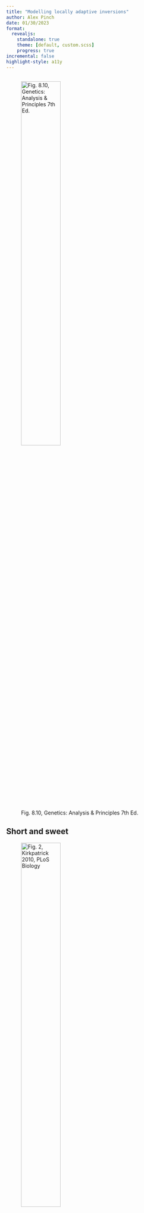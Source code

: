 ```yaml
---
title: "Modelling locally adaptive inversions"
author: Alex Pinch
date: 01/30/2023
format: 
  revealjs:
    standalone: true
    theme: [default, custom.scss]
    progress: true
incremental: false
highlight-style: a11y
---
```


## 

![Fig. 8.10, Genetics: Analysis & Principles 7th Ed.](textbook_photo.png){width="50%"}

## Short and sweet

![Fig. 2, Kirkpatrick 2010, PLoS Biology](inversion_graphic.png){width="50%"}

## Long and bitter

-   The first inversion paper (Strutevant, 1921)
-   How inversions drive speciation (Fuller et al., 2017)
-   How inversions evolve (Kirkpatrick, 2010)

## What can models tell us about inversions?

-   Outline why models are critical

## What we hope to find

-   Inversions that are locally advantageous will still accumulate more deleterious mutations over time

## The necessity for SLiM

-   Ben Haller's dream

## One big loop

![SLiM Manual 2016](slim_functions.png){width="25%"}

## A generic overview of the model

-   At time = 0
    -   Define a swathe of the chromosome by a start and end point variable
    -   Give one individual two copies of a mutation at that start position
    -   This mutation will flag an individual as having an inversion

## A generic overview of the model

-   Every generation:
    -   Check every individual for that marker mutation, if found:
        -   Suppress recombination and manually alter fitness

## What this model is NOT doing

-   It is not actually inverting a section of a simulated chromosome
-   Instead, we define the length and place a marker to keep track of it, changing the breakpoints and fitness manually

## Why how we code recombination is important

-   Preventing recombination is the sole driver for maintaining an inversion over generations (citation)

## How we alter recombination

-   In heterozygotes, recombination must be prevented
-   In homozygotes, the breakpoints must be changed and told where the inversion is

## Editing SLiM's recombination

-   SLiM does recombination automatically, so you must define a function named 'recombination' to supersede it
-   If this function returns false, SLiM's normal recombinaton function takes over
-   If this function returns true, SLiM considers recombination over and continues the loop

## Our recombination function

![](recombination_flowchart.jpg){width="50%"}

## Our recombination function

```R
#| echo: TRUE
#| eval: FALSE
#| code-line-numbers: "2-4|5-8|9-10|11-14|15-18|19-24|25-31"
recombination() {
  # Search both chromosomes of an individual for the inversion
	gm1 = genome1.containsMarkerMutation(m2, invStart);
	gm2 = genome2.containsMarkerMutation(m2, invStart);
	# If neither chromosomes have the inversion, return false
	if (!(gm1 | gm2)) { 
		return(F)
	}
	# Check if the breakpoints are outside the inversion
	inInv = (breakpoints > invStart) & (breakpoints <= invEnd);  
	# If their sum is even, return false
	if (sum(inInv) %% 2 == 0) { 
		return(F)
	}
	# If both chromosomes have the inversion (is homozygous)...
	if (gm1 & gm2) {
		left = (breakpoints == invStart); 
		right = (breakpoints == invEnd + 1);
		# Change the recombination breakpoints
		breakpoints = sort(c(breakpoints[!(left | right)], 
			c(invStart, invEnd + 1)[c(sum(left) == 0, sum(right) == 0)]));
		# Return true to make sure new breakpoints are preserved
		return(T) 
	} 
	# If none of the above, it is heterozygous
	else { 
	  # Draw new breakpoints and return true to preserve them
		breakpoints = sim.chromosome.drawBreakpoints(individual);
	}
	return(T)
}
```

## (Aside) A sense of scale

-   This recombination function is called for every individual, in every population, every generation
-   500 individuals \* 9 populations \* 100 000 generations \* 1000 iterations of this script = 450 billion times

## October run results

-   Average fitness vs. genotype per region plot\

```r
library(tidyverse)
ggplot(data = mpg) +
  geom_point(mapping = aes(x = displ, y = hwy, color = class))
```

## November run results

## (Aside) Parameter hell

-   Screenshot of model_final, model_final_final
-   Why this mindset is bad

## Flowchart of my roadblocks

-   Heaven graphic at the end
-   How do we get there?

## 

```R
#| echo: TRUE
#| eval: FALSE
recombination() {
  
}
```

## Questions
